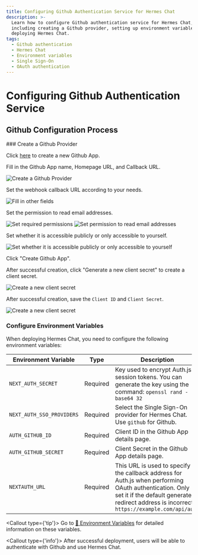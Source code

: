 ```yaml
---
title: Configuring Github Authentication Service for Hermes Chat
description: >-
  Learn how to configure Github authentication service for Hermes Chat,
  including creating a Github provider, setting up environment variables, and
  deploying Hermes Chat.
tags:
  - Github authentication
  - Hermes Chat
  - Environment variables
  - Single Sign-On
  - OAuth authentication
---
```


# Configuring Github Authentication Service

## Github Configuration Process

<Steps>
  ### Create a Github Provider

  Click [here][github-create-app] to create a new Github App.

  Fill in the Github App name, Homepage URL, and Callback URL.

  <Image alt="Create a Github Provider" inStep src="https://github.com/hermeslabs/hermes-chat/assets/64475363/2f919f99-2aaa-4fa7-9938-169d3ed09db7" />

  Set the webhook callback URL according to your needs.

  <Image alt="Fill in other fields" inStep src="https://github.com/hermeslabs/hermes-chat/assets/64475363/d7ef5ad1-b1a3-435e-b1bc-4436d2b6fecd" />

  Set the permission to read email addresses.

  <Image alt="Set required permissions" inStep src="https://github.com/hermeslabs/hermes-chat/assets/64475363/23131ca1-9e84-4a89-a840-ef79c4bc0251" />

  <Image alt="Set permission to read email addresses" inStep src="https://github.com/hermeslabs/hermes-chat/assets/64475363/358bca8d-3d82-4e76-9a5e-90d16a39efde" />

  Set whether it is accessible publicly or only accessible to yourself.

  <Image alt="Set whether it is accessible publicly or only accessible to yourself" inStep src="https://github.com/hermeslabs/hermes-chat/assets/64475363/995780cb-9096-4a36-ab17-d422703ab970" />

  Click "Create Github App".

  After successful creation, click "Generate a new client secret" to create a client secret.

  <Image alt="Create a new client secret" inStep src="https://github.com/hermeslabs/hermes-chat/assets/64475363/6d69bdca-7d18-4cbc-b3e0-220d8815cd29" />

  After successful creation, save the `Client ID` and `Client Secret`.

  <Image alt="Create a new client secret" inStep src="https://github.com/hermeslabs/hermes-chat/assets/64475363/c6108133-a918-48b0-ab1a-e3fa607572a4" />

  ### Configure Environment Variables

  When deploying Hermes Chat, you need to configure the following environment variables:

  | Environment Variable      | Type     | Description                                                                                                                                                                                           |
  | ------------------------- | -------- | ----------------------------------------------------------------------------------------------------------------------------------------------------------------------------------------------------- |
  | `NEXT_AUTH_SECRET`        | Required | Key used to encrypt Auth.js session tokens. You can generate the key using the command: `openssl rand -base64 32`                                                                                     |
  | `NEXT_AUTH_SSO_PROVIDERS` | Required | Select the Single Sign-On provider for Hermes Chat. Use `github` for Github.                                                                                                                          |
  | `AUTH_GITHUB_ID`          | Required | Client ID in the Github App details page.                                                                                                                                                             |
  | `AUTH_GITHUB_SECRET`      | Required | Client Secret in the Github App details page.                                                                                                                                                         |
  | `NEXTAUTH_URL`            | Required | This URL is used to specify the callback address for Auth.js when performing OAuth authentication. Only set it if the default generated redirect address is incorrect. `https://example.com/api/auth` |

  <Callout type={'tip'}>
    Go to [📘 Environment Variables](/docs/self-hosting/environment-variables/auth#github) for detailed
    information on these variables.
  </Callout>
</Steps>

<Callout type={'info'}>
  After successful deployment, users will be able to authenticate with Github and use Hermes Chat.
</Callout>

[github-create-app]: https://github.com/settings/apps/new
